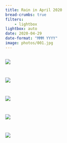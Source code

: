 ```yaml
---
title: Rain in April 2020
bread-crumbs: true
filters:
    - lightbox
lightbox: auto
date: 2020-04-29
date-format: "MMM YYYY"
image: photos/001.jpg
---
```


::: {style="display: grid;grid-template-columns: repeat(auto-fill, minmax(250px, 1fr));grid-gap: 1em;"}


![](photos/001.jpg){group="my-gallery"}

![](photos/002.jpg){group="my-gallery"}

![](photos/003.jpg){group="my-gallery"}

![](photos/004.jpg){group="my-gallery"}

![](photos/005.jpg){group="my-gallery"}

:::
